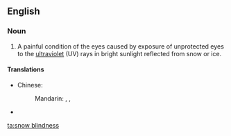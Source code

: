==English==
{{wikipedia}}

===Noun===
{{en-noun|-}}

# A painful condition of the eyes caused by exposure of unprotected eyes to the [[ultraviolet]] (UV) rays in bright sunlight reflected from snow or ice.

====Translations====
{{trans-top|condition of the eyes caused by exposure to UV rays}}
* Chinese:
*: Mandarin: {{t|zh|雪盲|tr=xuěmáng|sc=Hani}}, {{t|zh|雪盲癥|sc=Hani}}, {{t|zh|雪盲症|tr=xuěmángzhèng|sc=Hani}}
{{trans-mid}}
* {{trreq|Finnish}}
{{trans-bottom}}

[[ta:snow blindness]]